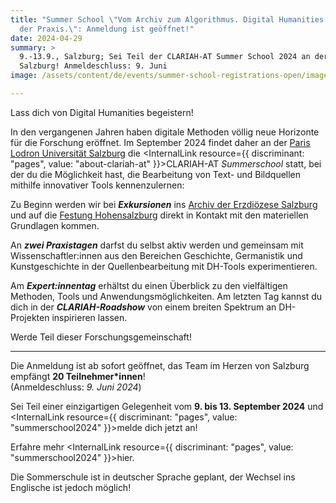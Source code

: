 ```yaml
---
title: "Summer School \"Vom Archiv zum Algorithmus. Digital Humanities in
  der Praxis.\": Anmeldung ist geöffnet!"
date: 2024-04-29
summary: >
  9.-13.9., Salzburg; Sei Teil der CLARIAH-AT Summer School 2024 an der PLUS
  Salzburg! Anmeldeschluss: 9. Juni
image: /assets/content/de/events/summer-school-registrations-open/image.png

---
```


Lass dich von Digital Humanities begeistern!

In den vergangenen Jahren haben digitale Methoden völlig neue Horizonte für die Forschung eröffnet. Im September 2024 findet daher an der [Paris Lodron Universität Salzburg](https://www.plus.ac.at/) die <InternalLink resource={{ discriminant: "pages", value: "about-clariah-at" }}>CLARIAH-AT</InternalLink> *Summerschool* statt, bei der du die Möglichkeit hast, die Bearbeitung von Text- und Bildquellen mithilfe innovativer Tools kennenzulernen:

Zu Beginn werden wir bei ***Exkursionen*** ins [Archiv der Erzdiözese Salzburg](https://eds.at/archiv/home) und auf die [Festung Hohensalzburg](https://www.salzburg-burgen.at/de/festung-hohensalzburg/) direkt in Kontakt mit den materiellen Grundlagen kommen.

An ***zwei Praxistagen*** darfst du selbst aktiv werden und gemeinsam mit Wissenschaftler:innen aus den Bereichen Geschichte, Germanistik und Kunstgeschichte in der Quellenbearbeitung mit DH-Tools experimentieren.

Am ***Expert:innentag*** erhältst du einen Überblick zu den vielfältigen Methoden, Tools und Anwendungsmöglichkeiten. Am letzten Tag kannst du dich in der ***CLARIAH-Roadshow*** von einem breiten Spektrum an DH-Projekten inspirieren lassen.

Werde Teil dieser Forschungsgemeinschaft!

***

Die Anmeldung ist ab sofort geöffnet, das Team im Herzen von Salzburg empfängt **20 Teilnehmer\*innen**!\
(Anmeldeschluss: *9. Juni 2024*)

Sei Teil einer einzigartigen Gelegenheit vom **9. bis 13. September 2024** und <InternalLink resource={{ discriminant: "pages", value: "summerschool2024" }}>melde dich jetzt an</InternalLink>!

Erfahre mehr <InternalLink resource={{ discriminant: "pages", value: "summerschool2024" }}>hier</InternalLink>.

Die Sommerschule ist in deutscher Sprache geplant, der Wechsel ins Englische ist jedoch möglich!
